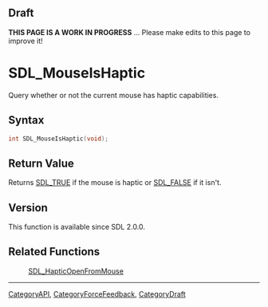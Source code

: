 
== Draft ==

'''THIS PAGE IS A WORK IN PROGRESS''' ... Please make edits to this page to improve it!
= SDL_MouseIsHaptic =

Query whether or not the current mouse has haptic capabilities.

== Syntax ==

<syntaxhighlight lang='c'>
int SDL_MouseIsHaptic(void);
</syntaxhighlight>

== Return Value ==

Returns [[SDL_TRUE]] if the mouse is haptic or [[SDL_FALSE]] if it isn't.

== Version ==

This function is available since SDL 2.0.0.

== Related Functions ==

:[[SDL_HapticOpenFromMouse]]

----
[[CategoryAPI]], [[CategoryForceFeedback]], [[CategoryDraft]]


